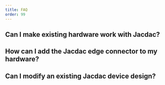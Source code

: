```yaml
---
title: FAQ
order: 99
---
```



## Can I make existing hardware work with Jacdac?

## How can I add the Jacdac edge connector to my hardware?

## Can I modify an existing Jacdac device design?



